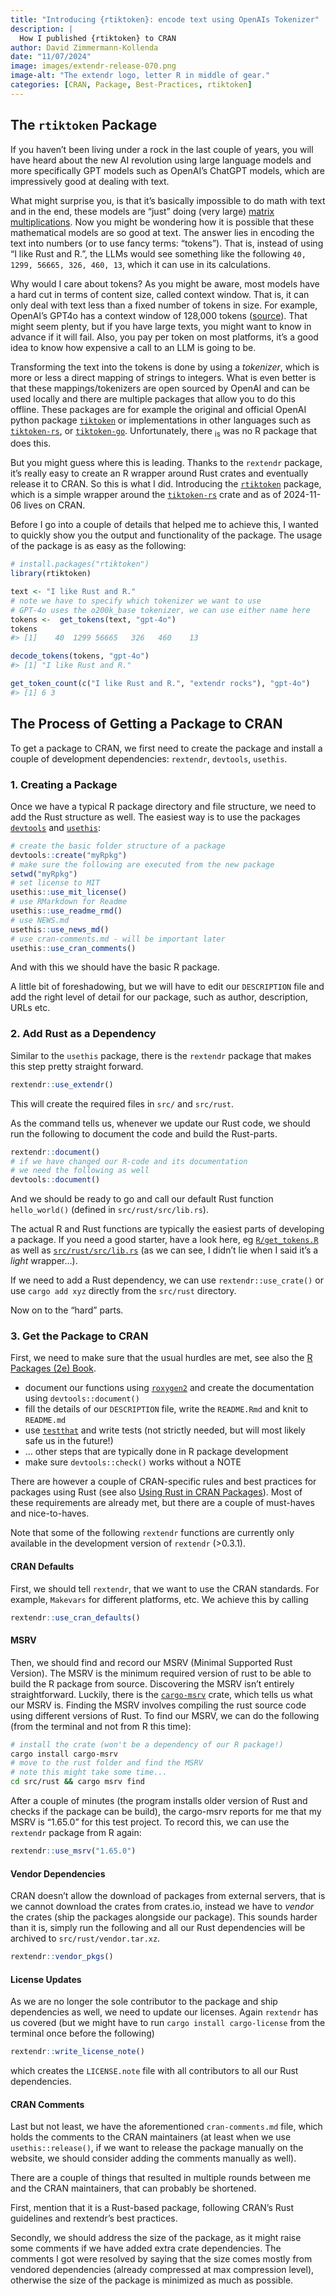 ```yaml
---
title: "Introducing {rtiktoken}: encode text using OpenAIs Tokenizer"
description: |
  How I published {rtiktoken} to CRAN
author: David Zimmermann-Kollenda
date: "11/07/2024"
image: images/extendr-release-070.png
image-alt: "The extendr logo, letter R in middle of gear."
categories: [CRAN, Package, Best-Practices, rtiktoken]
---
```




## The `rtiktoken` Package

If you haven't been living under a rock in the last couple of years, you will have heard about the new AI revolution using large language models and more specifically GPT models such as OpenAI's ChatGPT models, which are impressively good at dealing with text.

What might surprise you, is that it's basically impossible to do math with text and in the end, these models are "just" doing (very large) [matrix multiplications](https://xkcd.com/1838/).
Now you might be wondering how it is possible that these mathematical models are so good at text.
The answer lies in encoding the text into numbers (or to use fancy terms: "tokens").
That is, instead of using "I like Rust and R.", the LLMs would see something like the following `40, 1299, 56665, 326, 460, 13`, which it can use in its calculations.

Why would I care about tokens?
As you might be aware, most models have a hard cut in terms of content size, called context window.
That is, it can only deal with text less than a fixed number of tokens in size.
For example, OpenAI's GPT4o has a context window of 128,000 tokens ([source](https://platform.openai.com/docs/models/gpt-4o#gpt-4o)).
That might seem plenty, but if you have large texts, you might want to know in advance if it will fail.
Also, you pay per token on most platforms, it's a good idea to know how expensive a call to an LLM is going to be.

Transforming the text into the tokens is done by using a *tokenizer*, which is more or less a direct mapping of strings to integers.
What is even better is that these mappings/tokenizers are open sourced by OpenAI and can be used locally and there are multiple packages that allow you to do this offline.
These packages are for example the original and official OpenAI python package [`tiktoken`](https://github.com/openai/tiktoken) or implementations in other languages such as [`tiktoken-rs`](https://github.com/zurawiki/tiktoken-rs), or [`tiktoken-go`](https://github.com/pkoukk/tiktoken-go).
Unfortunately, there ~is~ was no R package that does this.

But you might guess where this is leading.
Thanks to the `rextendr` package, it's really easy to create an R wrapper around Rust crates and eventually release it to CRAN.
So this is what I did.
Introducing the [`rtiktoken`](https://github.com/DavZim/rtiktoken) package, which is a simple wrapper around the [`tiktoken-rs`](https://github.com/zurawiki/tiktoken-rs) crate and as of 2024-11-06 lives on CRAN.

Before I go into a couple of details that helped me to achieve this, I wanted to quickly show you the output and functionality of the package.
The usage of the package is as easy as the following:

```r
# install.packages("rtiktoken")
library(rtiktoken)

text <- "I like Rust and R."
# note we have to specify which tokenizer we want to use
# GPT-4o uses the o200k_base tokenizer, we can use either name here
tokens <-  get_tokens(text, "gpt-4o")
tokens
#> [1]    40  1299 56665   326   460    13

decode_tokens(tokens, "gpt-4o")
#> [1] "I like Rust and R."

get_token_count(c("I like Rust and R.", "extendr rocks"), "gpt-4o")
#> [1] 6 3
```



## The Process of Getting a Package to CRAN

To get a package to CRAN, we first need to create the package and install a couple of development dependencies: `rextendr`, `devtools`, `usethis`. 


### 1. Creating a Package

Once we have a typical R package directory and file structure, we need to add the Rust structure as well.
The easiest way is to use the packages [`devtools`](https://devtools.r-lib.org/) and [`usethis`](https://usethis.r-lib.org/):

```r
# create the basic folder structure of a package
devtools::create("myRpkg")
# make sure the following are executed from the new package
setwd("myRpkg")
# set license to MIT
usethis::use_mit_license()
# use RMarkdown for Readme
usethis::use_readme_rmd()
# use NEWS.md
usethis::use_news_md()
# use cran-comments.md - will be important later
usethis::use_cran_comments()
```

And with this we should have the basic R package.

A little bit of foreshadowing, but we will have to edit our `DESCRIPTION` file and add the right level of detail for our package, such as author, description, URLs etc.


### 2. Add Rust as a Dependency

Similar to the `usethis` package, there is the `rextendr` package that makes this step pretty straight forward.

```r
rextendr::use_extendr()
```

This will create the required files in `src/` and `src/rust`.

As the command tells us, whenever we update our Rust code, we should run the following to document the code and build the Rust-parts.

```r
rextendr::document()
# if we have changed our R-code and its documentation
# we need the following as well
devtools::document()
```

And we should be ready to go and call our default Rust function `hello_world()` (defined in `src/rust/src/lib.rs`).

The actual R and Rust functions are typically the easiest parts of developing a package.
If you need a good starter, have a look here, eg [`R/get_tokens.R`](https://github.com/DavZim/rtiktoken/blob/master/R/get_tokens.R) as well as [`src/rust/src/lib.rs`](https://github.com/DavZim/rtiktoken/blob/master/src/rust/src/lib.rs) (as we can see, I didn't lie when I said it's a *light* wrapper...).

If we need to add a Rust dependency, we can use `rextendr::use_crate()` or use `cargo add xyz` directly from the `src/rust` directory.

Now on to the "hard" parts.


### 3. Get the Package to CRAN

First, we need to make sure that the usual hurdles are met, see also the [R Packages (2e) Book](https://r-pkgs.org/).

- document our functions using [`roxygen2`](https://roxygen2.r-lib.org/) and create the documentation using `devtools::document()`
- fill the details of our `DESCRIPTION` file, write the `README.Rmd` and knit to `README.md`
- use [`testthat`](https://testthat.r-lib.org/) and write tests (not strictly needed, but will most likely safe us in the future!)
- ... other steps that are typically done in R package development
- make sure `devtools::check()` works without a NOTE

There are however a couple of CRAN-specific rules and best practices for packages using Rust (see also [Using Rust in CRAN Packages](https://cran.r-project.org/web/packages/using_rust.html)).
Most of these requirements are already met, but there are a couple of must-haves and nice-to-haves.

Note that some of the following `rextendr` functions are currently only available in the development version of `rextendr` (>0.3.1).


#### CRAN Defaults

First, we should tell `rextendr`, that we want to use the CRAN standards.
For example, `Makevars` for different platforms, etc.
We achieve this by calling

```r
rextendr::use_cran_defaults()
```


#### MSRV

Then, we should find and record our MSRV (Minimal Supported Rust Version). The MSRV is the minimum required 
version of rust to be able to build the R package from source. Discovering the MSRV isn't entirely straightforward.
Luckily, there is the [`cargo-msrv`](https://github.com/foresterre/cargo-msrv) crate, which tells us what our MSRV is. 
Finding the MSRV involves compiling the rust source code using different versions of Rust. 
To find our MSRV, we can do the following (from the terminal and not from R this time):

```bash
# install the crate (won't be a dependency of our R package!)
cargo install cargo-msrv
# move to the rust folder and find the MSRV
# note this might take some time...
cd src/rust && cargo msrv find
```

After a couple of minutes (the program installs older version of Rust and checks if the package can be build), the cargo-msrv reports for me that my MSRV is "1.65.0" for this test project.
To record this, we can use the `rextendr` package from R again:

```r
rextendr::use_msrv("1.65.0")
```


#### Vendor Dependencies

CRAN doesn't allow the download of packages from external servers, that is we cannot download the crates from crates.io, instead we have to *vendor* the crates (ship the packages alongside our package).
This sounds harder than it is, simply run the following and all our Rust dependencies will be archived to `src/rust/vendor.tar.xz`.

```r
rextendr::vendor_pkgs()
```


#### License Updates

As we are no longer the sole contributor to the package and ship dependencies as well, we need to update our licenses.
Again `rextendr` has us covered (but we might have to run `cargo install cargo-license` from the terminal once before the following)

```r
rextendr::write_license_note()
```

which creates the `LICENSE.note` file with all contributors to all our Rust dependencies.


#### CRAN Comments

Last but not least, we have the aforementioned `cran-comments.md` file, which holds the comments to the CRAN maintainers (at least when we use `usethis::release()`, if we want to release the package manually on the website, we should consider adding the comments manually as well).

There are a couple of things that resulted in multiple rounds between me and the CRAN maintainers, that can probably be shortened.

First, mention that it is a Rust-based package, following CRAN's Rust guidelines and rextendr's best practices.

Secondly, we should address the size of the package, as it might raise some comments if we have added extra crate dependencies.
The comments I got were resolved by saying that the size comes mostly from vendored dependencies (already compressed at max compression level), otherwise the size of the package is minimized as much as possible.
